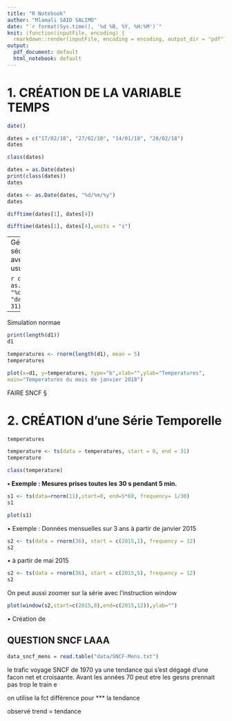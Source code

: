 ```yaml
---
title: "R Notebook"
author: "Mlamali SAID SALIMO"
date: "`r format(Sys.time(), '%d %B, %Y, %H:%M')`"
knit: (function(inputFile, encoding) {
  rmarkdown::render(inputFile, encoding = encoding, output_dir = "pdf") })
output:
  pdf_document: default
  html_notebook: default
---
```


# 1. CRÉATION DE LA VARIABLE TEMPS

```r
date()
```
```r
dates = c("17/02/18", "27/02/18", "14/01/18", "28/02/18")
dates
```
```r
class(dates)
```
```r
dates = as.Date(dates)
print(class(dates))
dates
```
```r
dates <- as.Date(dates, "%d/%m/%y")
dates
```

```r
difftime(dates[1], dates[4])
```
```r
difftime(dates[1], dates[4],units = "s")
```

---
Générer une séquence de dates avec la fonction usuelle seq 

```r
d1 <- seq(from = as.Date("01/01/18", "%d/%m/%y"), by = "day",length.out = 31)
d1
```
```r
d2 <- seq(from = as.Date("01/01/18", "%d/%m/%y"), by = "month",length.out = 12)
d2
```
```r
d3<-seq(from=as.Date("01/01/18","%d/%m/%y"),to= as.Date("31/01/18","%d/%m/%y"),
length.out=15)
d3
```
On note que dans ce cas **to** et **length.out** apparaissent en même temps. Il faut calculer la longueur au préalable pour que cela tombe juste. On ne peut alors pas mettre by.

---

Simulation normae

```r
print(length(d1))
d1
```


```r
temperatures <- rnorm(length(d1), mean = 5)
temperatures
```
```r
plot(x=d1, y=temperatures, type="b",xlab="",ylab="Temperatures",
main="Temperatures du mois de janvier 2018")
```

FAIRE SNCF §

# 2. CRÉATION d’une Série Temporelle

```r
temperatures
```


```r
temperature <- ts(data = temperatures, start = 0, end = 31)
temperature
```
```r
class(temperature)
```
**• Exemple : Mesures prises toutes les 30 s pendant 5 min.**


```r
s1 <- ts(data=rnorm(11),start=0, end=5*60, frequency= 1/30)
s1
```
```r
plot(s1)
```
• Exemple : Données mensuelles sur 3 ans à partir de janvier 2015

```r
s2 <- ts(data = rnorm(36), start = c(2015,1), frequency = 12)
s2
```
• à partir de mai 2015

```r
s2 <- ts(data = rnorm(36), start = c(2015,5), frequency = 12)
s2
```

On peut aussi zoomer sur la série avec l’instruction window
```r
plot(window(s2,start=c(2015,8),end=c(2015,12)),ylab="")
```


• Création de 


## QUESTION SNCF LAAA

```r
data_sncf_mens = read.table("data/SNCF-Mens.txt")
```

le trafic voyage SNCF de 1970 ya une tendance qui s'est dégagé d'une facon net et croisaante. Avant les années 70 peut etre les gesns prennait pas trop le train
e

on utilise la fct différence pour *** la tendance


observé
trend = tendance

